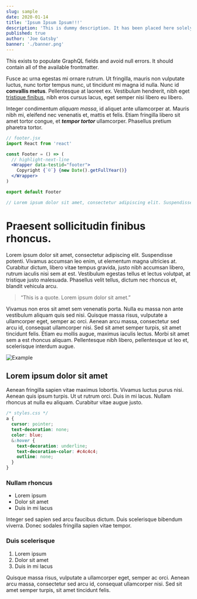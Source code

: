 ```yaml
---
slug: sample
date: 2020-01-14
title: 'Ipsum Ipsum Ipsum!!!'
description: 'This is dummy description. It has been placed here solely to demonstrate the look and feel of finished, typeset text.'
published: true
author: 'Joe Gatsby'
banner: './banner.png'
---
```


This exists to populate GraphQL fields and avoid null errors. It should contain all of the available frontmatter.

Fusce ac urna egestas mi ornare rutrum. Ut fringilla, mauris
non vulputate luctus, nunc tortor tempus nunc, ut tincidunt mi
magna id nulla. Nunc id **convallis metus**. Pellentesque at laoreet
ex. Vestibulum hendrerit, nibh eget [tristique finibus](/), nibh eros
cursus lacus, eget semper nisi libero eu libero.

Integer condimentum _aliquam massa_, id aliquet ante ullamcorper at.
Mauris nibh mi, eleifend nec venenatis et, mattis et felis. Etiam
fringilla libero sit amet tortor congue, et _**tempor tortor**_ ullamcorper.
Phasellus pretium pharetra tortor.

```jsx
// footer.jsx
import React from 'react'

const Footer = () => (
  // highlight-next-line
  <Wrapper data-testid="footer">
    Copyright {`©`} {new Date().getFullYear()}
  </Wrapper>
)

export default Footer

// Lorem ipsum dolor sit amet, consectetur adipiscing elit. Suspendisse potenti.
```

# Praesent sollicitudin finibus rhoncus.

Lorem ipsum dolor sit amet, consectetur adipiscing elit. Suspendisse potenti.
Vivamus accumsan leo enim, ut elementum magna ultricies at. Curabitur dictum,
libero vitae tempus gravida, justo nibh accumsan libero, rutrum iaculis nisi sem
at est. Vestibulum egestas tellus et lectus volutpat, at tristique justo malesuada.
Phasellus velit tellus, dictum nec rhoncus et, blandit vehicula arcu.

> “This is a quote. Lorem ipsum dolor sit amet.”

Vivamus non eros sit amet sem venenatis porta. Nulla eu massa non ante vestibulum
aliquam quis sed nisi. Quisque massa risus, vulputate a ullamcorper eget, semper ac
orci. Aenean arcu massa, consectetur sed arcu id, consequat ullamcorper nisi. Sed sit
amet semper turpis, sit amet tincidunt felis. Etiam eu mollis augue, maximus iaculis
lectus. Morbi sit amet sem a est rhoncus aliquam. Pellentesque nibh libero, pellentesque
ut leo et, scelerisque interdum augue.

![Example](./example.png)

## Lorem ipsum dolor sit amet

Aenean fringilla sapien vitae maximus lobortis. Vivamus luctus purus nisi. Aenean quis
ipsum turpis. Ut ut rutrum orci. Duis in mi lacus. Nullam rhoncus at nulla eu aliquam.
Curabitur vitae augue justo.

```css
/* styles.css */
a {
  cursor: pointer;
  text-decoration: none;
  color: blue;
  &:hover {
    text-decoration: underline;
    text-decoration-color: #c4c4c4;
    outline: none;
  }
}
```

### Nullam rhoncus

- Lorem ipsum
- Dolor sit amet
- Duis in mi lacus

Integer sed sapien sed arcu faucibus dictum. Duis scelerisque
bibendum viverra. Donec sodales fringilla sapien vitae tempor.

### Duis scelerisque

1. Lorem ipsum
2. Dolor sit amet
3. Duis in mi lacus

Quisque massa risus, vulputate a ullamcorper eget, semper ac
orci. Aenean arcu massa, consectetur sed arcu id, consequat ullamcorper nisi. Sed sit
amet semper turpis, sit amet tincidunt felis.
